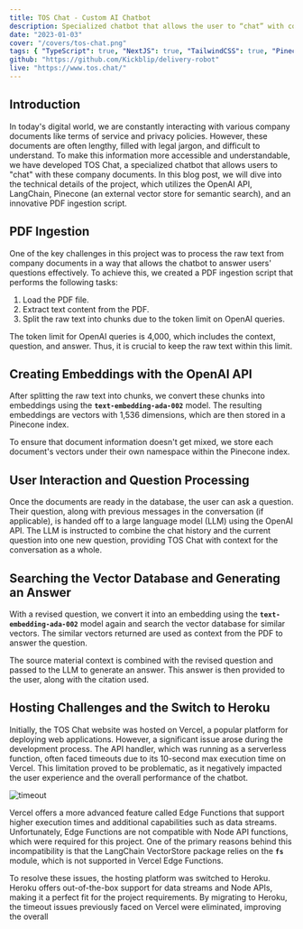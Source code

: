 ```yaml
---
title: TOS Chat - Custom AI Chatbot
description: Specialized chatbot that allows the user to “chat” with company documents like terms of service and privacy policies. Techstack includes the OpenAI api, LangChain, and Pinecone, an external vector store (for semantic search).
date: "2023-01-03"
cover: "/covers/tos-chat.png"
tags: { "TypeScript": true, "NextJS": true, "TailwindCSS": true, "Pinecone": true, "LangChain": true, "MongoDB": true }
github: "https://github.com/Kickblip/delivery-robot"
live: "https://www.tos.chat/"
---
```


## **Introduction**

In today's digital world, we are constantly interacting with various company documents like terms of service and privacy policies. However, these documents are often lengthy, filled with legal jargon, and difficult to understand. To make this information more accessible and understandable, we have developed TOS Chat, a specialized chatbot that allows users to "chat" with these company documents. In this blog post, we will dive into the technical details of the project, which utilizes the OpenAI API, LangChain, Pinecone (an external vector store for semantic search), and an innovative PDF ingestion script.

## **PDF Ingestion**

One of the key challenges in this project was to process the raw text from company documents in a way that allows the chatbot to answer users' questions effectively. To achieve this, we created a PDF ingestion script that performs the following tasks:

1. Load the PDF file.
2. Extract text content from the PDF.
3. Split the raw text into chunks due to the token limit on OpenAI queries.

The token limit for OpenAI queries is 4,000, which includes the context, question, and answer. Thus, it is crucial to keep the raw text within this limit.

## **Creating Embeddings with the OpenAI API**

After splitting the raw text into chunks, we convert these chunks into embeddings using the **`text-embedding-ada-002`** model. The resulting embeddings are vectors with 1,536 dimensions, which are then stored in a Pinecone index.

To ensure that document information doesn't get mixed, we store each document's vectors under their own namespace within the Pinecone index.

## **User Interaction and Question Processing**

Once the documents are ready in the database, the user can ask a question. Their question, along with previous messages in the conversation (if applicable), is handed off to a large language model (LLM) using the OpenAI API. The LLM is instructed to combine the chat history and the current question into one new question, providing TOS Chat with context for the conversation as a whole.

## **Searching the Vector Database and Generating an Answer**

With a revised question, we convert it into an embedding using the **`text-embedding-ada-002`** model again and search the vector database for similar vectors. The similar vectors returned are used as context from the PDF to answer the question.

The source material context is combined with the revised question and passed to the LLM to generate an answer. This answer is then provided to the user, along with the citation used.

## **Hosting Challenges and the Switch to Heroku**

Initially, the TOS Chat website was hosted on Vercel, a popular platform for deploying web applications. However, a significant issue arose during the development process. The API handler, which was running as a serverless function, often faced timeouts due to its 10-second max execution time on Vercel. This limitation proved to be problematic, as it negatively impacted the user experience and the overall performance of the chatbot.

![timeout](/images/tos-chat/timeout.png)

Vercel offers a more advanced feature called Edge Functions that support higher execution times and additional capabilities such as data streams. Unfortunately, Edge Functions are not compatible with Node API functions, which were required for this project. One of the primary reasons behind this incompatibility is that the LangChain VectorStore package relies on the **`fs`** module, which is not supported in Vercel Edge Functions.

To resolve these issues, the hosting platform was switched to Heroku. Heroku offers out-of-the-box support for data streams and Node APIs, making it a perfect fit for the project requirements. By migrating to Heroku, the timeout issues previously faced on Vercel were eliminated, improving the overall
